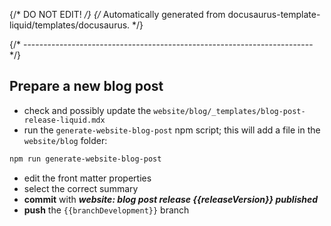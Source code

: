 {/* DO NOT EDIT! */}
{/* Automatically generated from docusaurus-template-liquid/templates/docusaurus. */}

{/* ------------------------------------------------------------------------ */}

## Prepare a new blog post

- check and possibly update the `website/blog/_templates/blog-post-release-liquid.mdx`
- run the `generate-website-blog-post` npm script; this will add a file in the `website/blog` folder:

```sh
npm run generate-website-blog-post
```

- edit the front matter properties
- select the correct summary
- **commit** with _**website: blog post release {{releaseVersion}} published**_
- **push** the `{{branchDevelopment}}` branch
